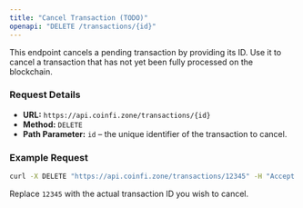 ```yaml
---
title: "Cancel Transaction (TODO)"
openapi: "DELETE /transactions/{id}"
---
```


This endpoint cancels a pending transaction by providing its ID. Use it to cancel a transaction that has not yet been fully processed on the blockchain.

### Request Details

- **URL:** `https://api.coinfi.zone/transactions/{id}`
- **Method:** `DELETE`
- **Path Parameter:** `id` – the unique identifier of the transaction to cancel.

### Example Request

```sh
curl -X DELETE "https://api.coinfi.zone/transactions/12345" -H "Accept: application/json"
```

Replace `12345` with the actual transaction ID you wish to cancel.
